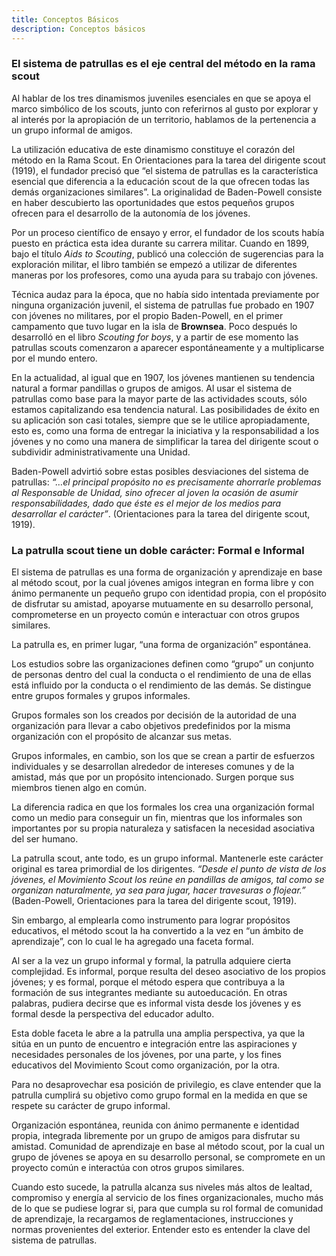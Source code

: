 ```yaml
---
title: Conceptos Básicos
description: Conceptos básicos
---
```



### El sistema de patrullas es el eje central del método en la rama scout

Al hablar de los tres dinamismos juveniles esenciales en que se apoya el marco simbólico de los scouts, junto con referirnos al gusto por explorar y al interés por la apropiación de un territorio, hablamos de la pertenencia a un grupo informal de amigos.

La utilización educativa de este dinamismo constituye el corazón del método en la Rama Scout. En Orientaciones para la tarea del dirigente scout (1919), el fundador precisó que “el sistema de patrullas es la característica esencial que diferencia a la educación scout de la que ofrecen todas las demás organizaciones similares”. La originalidad de Baden-Powell consiste en haber descubierto las oportunidades que estos pequeños grupos ofrecen para el desarrollo de la autonomía de los jóvenes.

Por un proceso científico de ensayo y error, el fundador de los scouts había puesto en práctica esta idea durante su carrera militar. Cuando en 1899, bajo el título *Aids to Scouting*, publicó una colección de sugerencias para la exploración militar, el libro también se empezó a utilizar de diferentes maneras por los profesores, como una ayuda para su trabajo con jóvenes.

Técnica audaz para la época, que no había sido intentada previamente por ninguna organización juvenil, el sistema de patrullas fue probado en 1907 con jóvenes no militares, por el propio Baden-Powell, en el primer campamento que tuvo lugar en la isla de **Brownsea**. Poco después lo desarrolló en el libro *Scouting for boys*, y a partir de ese momento las patrullas scouts comenzaron a aparecer espontáneamente y a multiplicarse por el mundo entero.

En la actualidad, al igual que en 1907, los jóvenes mantienen su tendencia natural a formar pandillas o grupos de amigos. Al usar el sistema de patrullas como base para la mayor parte de las actividades scouts, sólo estamos capitalizando esa tendencia natural. Las posibilidades de éxito en su aplicación son casi totales, siempre que se le utilice apropiadamente, esto es, como una forma de entregar la iniciativa y la responsabilidad a los jóvenes y no como una manera de simplificar la tarea del dirigente scout o subdividir administrativamente una Unidad.

Baden-Powell advirtió sobre estas posibles desviaciones del sistema de patrullas: *“…el principal propósito no es precisamente ahorrarle problemas al Responsable de Unidad, sino ofrecer al joven la ocasión de asumir responsabilidades, dado que éste es el mejor de los medios para desarrollar el carácter”*. (Orientaciones para la tarea del dirigente scout, 1919).

### La patrulla scout tiene un doble carácter: Formal e Informal

El sistema de patrullas es una forma de organización y aprendizaje en base al método scout, por la cual jóvenes amigos integran en forma libre y con ánimo permanente un pequeño grupo con identidad propia, con el propósito de disfrutar su amistad, apoyarse mutuamente en su desarrollo personal, comprometerse en un proyecto común e interactuar con otros grupos similares.

La patrulla es, en primer lugar, “una forma de organización” espontánea.

Los estudios sobre las organizaciones definen como “grupo” un conjunto de personas dentro del cual la conducta o el rendimiento de una de ellas está influido por la conducta o el rendimiento de las demás. Se distingue entre grupos formales y grupos informales.

Grupos formales son los creados por decisión de la autoridad de una organización para llevar a cabo objetivos predefinidos por la misma organización con el propósito de alcanzar sus metas.

Grupos informales, en cambio, son los que se crean a partir de esfuerzos individuales y se desarrollan alrededor de intereses comunes y de la amistad, más que por un propósito intencionado. Surgen porque sus miembros tienen algo en común.

La diferencia radica en que los formales los crea una organización formal como un medio para conseguir un fin, mientras que los informales son importantes por su propia naturaleza y satisfacen la necesidad asociativa del ser humano.

La patrulla scout, ante todo, es un grupo informal. Mantenerle este carácter original es tarea primordial de los dirigentes. *“Desde el punto de vista de los jóvenes, el Movimiento Scout los reúne en pandillas de amigos, tal como se organizan naturalmente, ya sea para jugar, hacer travesuras o flojear.”* (Baden-Powell, Orientaciones para la tarea del dirigente scout, 1919).

Sin embargo, al emplearla como instrumento para lograr propósitos educativos, el método scout la ha convertido a la vez en “un ámbito de aprendizaje”, con lo cual le ha agregado una faceta formal.

Al ser a la vez un grupo informal y formal, la patrulla adquiere cierta complejidad. Es informal, porque resulta del deseo asociativo de los propios jóvenes; y es formal, porque el método espera que contribuya a la formación de sus integrantes mediante su autoeducación. En otras palabras, pudiera decirse que es informal vista desde los jóvenes y es formal desde la perspectiva del educador adulto.

Esta doble faceta le abre a la patrulla una amplia perspectiva, ya que la sitúa en un punto de encuentro e integración entre las aspiraciones y necesidades personales de los jóvenes, por una parte, y los fines educativos del Movimiento Scout como organización, por la otra.

Para no desaprovechar esa posición de privilegio, es clave entender que la patrulla cumplirá su objetivo como grupo formal en la medida en que se respete su carácter de grupo informal.

<CardGrid>
  <Card title="La patrulla como grupo informal">
    Organización espontánea, reunida con ánimo permanente e identidad propia, integrada libremente por un grupo de amigos para disfrutar su amistad.
  </Card>
  <Card title="La patrulla como grupo formal">
    Comunidad de aprendizaje en base al método scout, por la cual un grupo de jóvenes se apoya en su desarrollo personal, se compromete en un proyecto común e interactúa con otros grupos similares.
  </Card>
</CardGrid>

Cuando esto sucede, la patrulla alcanza sus niveles más altos de lealtad, compromiso y energía al servicio de los fines organizacionales, mucho más de lo que se pudiese lograr si, para que cumpla su rol formal de comunidad de aprendizaje, la recargamos de reglamentaciones, instrucciones y normas provenientes del exterior. Entender esto es entender la clave del sistema de patrullas.
